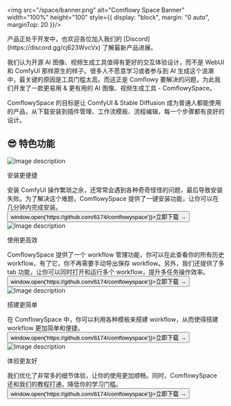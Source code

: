 
<img src="/space/banner.png" alt="Comflowy Space Banner" width="100%" height="100" style={{
    display: "block",
    margin: "0 auto",
    marginTop: 20
}}/>

<Callout type="info">
产品正处于开发中，也欢迎各位加入我们的 [Discord](https://discord.gg/cj623WvcVx) 了解最新产品进展。
</Callout>

我们认为开源 AI 图像、视频生成工具值得有更好的交互体验设计，而不是 WebUI 和 ComfyUI 那样原生的样子。很多人不愿意学习或者参与到 AI 生成这个浪潮中，最关键的原因是工具门槛太高。而这正是 Comflowy 要解决的问题，为此我们开发了一款更易用 & 更有用的 AI 图像、视频生成工具 - ComflowySpace。

ComflowySpace 的目标是让 ComfyUI & Stable Diffusion 成为普通人都能使用的产品，从下载安装到插件管理、工作流模板、流程编辑，每一个步骤都有良好的设计。

## 😎 特色功能

<div className="mt-8 md:flex sm:flex min-[640px]:flex-row">
  <img src="/space/bootstrap.png" alt="Image description" className="md:w-2/5 sm:w-2/5 max-[640px]:1/5"/>
  <div className="md:ml-4 sm:ml-4 max-[640px]:ml-0 max-[640px]:mt-4">
    <p className="mt-4 text-2xl font-bold">安装更便捷</p>
    <div className="mt-4">
    安装 ComfyUI 操作繁琐之余，还常常会遇到各种奇奇怪怪的问题，最后导致安装失败。为了解决这个难题，ComflowySpace 提供了一键安装功能，让你可以在几分钟内完成安装。
    <br/>
    <button className="text-sm font-semibold hover:text-blue-600" onClick={() => window.open('https://github.com/6174/comflowyspace')}>立即下载 →</button>
    </div>
  </div>
</div>

<div className="mt-8 md:flex sm:flex min-[640px]:flex-row">
  <img src="/index/004.png" alt="Image description" className="md:w-2/5 sm:w-2/5 max-[640px]:1/5 md:order-last sm:order-last max-[640px]:order-first" />
  <div className="md:mr-4 sm:mr-4 max-[640px]:mr-0 max-[640px]:mt-4">
    <p className="mt-4 text-2xl font-bold">使用更高效</p>
    <div className="mt-4">
    ComflowySpace 提供了一个 workflow 管理功能，你可以在此查看你的所有历史 workflow。有了它，你不再需要手动导出保存 workflow。另外，我们还提供了多 tab 功能，让你可以同时打开和运行多个 workflow，提升多任务操作效率。
    <br/>
    <button className="text-sm font-semibold hover:text-blue-600" onClick={() => window.open('https://github.com/6174/comflowyspace')}>立即下载 →</button>
    </div>
  </div>
</div>

<div className="mt-8 md:flex sm:flex min-[640px]:flex-row">
  <img src="/space/template.png" alt="Image description" className="md:w-2/5 sm:w-2/5 max-[640px]:1/5"/>
  <div className="md:ml-4 sm:ml-4 max-[640px]:ml-0 max-[640px]:mt-4">
    <p className="mt-4 text-2xl font-bold">搭建更简单</p>
    <div className="mt-4">
    在 ComflowySpace 中，你可以利用各种模板来搭建 workflow，从而使得搭建 workflow 更加简单和便捷。
    <br/>
    <button className="text-sm font-semibold hover:text-blue-600" onClick={() => window.open('https://github.com/6174/comflowyspace')}>立即下载 →</button>
    </div>
  </div>
</div>

<div className="mt-8 md:flex sm:flex min-[640px]:flex-row">
  <img src="/space/ux.png" alt="Image description" className="md:w-2/5 sm:w-2/5 max-[640px]:1/5 md:order-last sm:order-last max-[640px]:order-first" />
  <div className="md:mr-4 sm:mr-4 max-[640px]:mr-0 max-[640px]:mt-4">
    <p className="mt-4 text-2xl font-bold">体验更友好</p>
    <div className="mt-4">
    我们优化了非常多的细节体验，让你的使用更加顺畅。同时，ComflowySpace 还和我们的教程打通，降低你的学习门槛。
    <br/>
    <button className="text-sm font-semibold hover:text-blue-600" onClick={() => window.open('https://github.com/6174/comflowyspace')}>立即下载 →</button>
    </div>
  </div>
</div>


